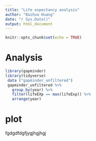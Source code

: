 ```yaml
---
title: "Life expectancy analysis"
author: "Baihua Huang"
date: "r Sys.Data()"
output: html_document
---
```


```r
knitr::opts_chunk$set(echo = TRUE)
```

# Analysis

```r
library(gapminder)
library(tidyverse)
 data ("gapminder_unfiltered")
 gapminder_unfiltered %>%
   group_by(year) %>%
   filter(lifeEXp == max(lifeExp)) %>%
   arrange(year)

```
# plot 



fgdgdfdgfjygjhgjhgj